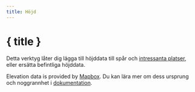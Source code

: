 ```yaml
---
title: Höjd
---
```


<script>
</script>

# <MountainSnow size="24" class="inline-block" style="margin-bottom: 5px" /> { title }

Detta verktyg låter dig lägga till höjddata till spår och [intressanta platser](../gpx), eller ersätta befintliga höjddata.

<div class="flex flex-row justify-center">
    <Elevation class="text-foreground p-3 border rounded-md shadow-lg" />
</div>

<DocsNote>

Elevation data is provided by <a href="https://mapbox.com" target="_blank">Mapbox</a>.
Du kan lära mer om dess ursprung och noggrannhet i <a href="https://docs.mapbox.com/data/tilesets/reference/mapbox-terrain-dem-v1/#elevation-data" target="_blank">dokumentation</a>.

</DocsNote>

